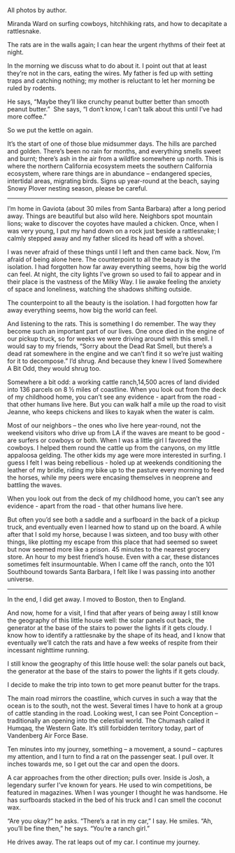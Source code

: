 All photos by author.

Miranda Ward on surfing cowboys, hitchhiking rats, and how to decapitate a rattlesnake. 

The rats are in the walls again;  I can hear the urgent rhythms of their feet at night. 

In the morning we discuss what to do about it. I point out that at least they’re not in the cars, eating the wires. My father is fed up with setting traps and catching nothing; my mother is reluctant to let her morning be ruled by rodents.

He says, “Maybe they’ll like crunchy peanut butter better than smooth peanut butter.” 
She says,  “I don’t know, I can’t talk about this until I’ve had more coffee.” 

So we put the kettle on again.

It’s the start of one of those blue midsummer days. The hills are parched and golden. There’s been no rain for months, and everything smells sweet and burnt; there’s ash in the air from a wildfire somewhere up north. This is where the northern California ecosystem meets the southern California ecosystem, where rare things are in abundance – endangered species, intertidal areas, migrating birds. Signs up year-round at the beach, saying Snowy Plover nesting season, please be careful. 
	
***


I’m home in Gaviota (about 30 miles from Santa Barbara) after a long period away. Things are beautiful but also wild here. Neighbors spot mountain lions; wake to discover the coyotes have mauled a chicken. Once, when I was very young, I put my hand down on a rock just beside a rattlesnake; I calmly stepped away and my father sliced its head off with a shovel. 

I was never afraid of these things until I left and then came back. Now, I’m afraid of being alone here. The counterpoint to all the beauty is the isolation. I had forgotten how far away everything seems, how big the world can feel. At night, the city lights I’ve grown so used to fail to appear and in their place is the vastness of the Milky Way. I lie awake feeling the anxiety of space and loneliness, watching the shadows shifting outside.

The counterpoint to all the beauty is the isolation. I had forgotten how far away everything seems, how big the world can feel.

And listening to the rats. This is something I do remember. The way they become such an important part of our lives. One once died in the engine of our pickup truck, so for weeks we were driving around with this smell. I would say to my friends, “Sorry about the Dead Rat Smell, but there’s a dead rat somewhere in the engine and we can’t find it so we’re just waiting for it to decompose.” I’d shrug. And because they knew I lived Somewhere A Bit Odd, they would shrug too. 


	 
Somewhere a bit odd: a working cattle ranch,14,500 acres of land divided into 136 parcels on 8 ½ miles of coastline. When you look out from the deck of my childhood home, you can’t see any evidence - apart from the road - that other humans live here. But you can walk half a mile up the road to visit Jeanne, who keeps chickens and likes to kayak when the water is calm. 

Most of our neighbors – the ones who live here year-round, not the weekend visitors who drive up from LA if the waves are meant to be good - are surfers or cowboys or both. When I was a little girl I favored the cowboys. I helped them round the cattle up from the canyons, on my little appaloosa gelding. The other kids my age were more interested in surfing. I guess I felt I was being rebellious - holed up at weekends conditioning the leather of my bridle, riding my bike up to the pasture every morning to feed the horses, while my peers were encasing themselves in neoprene and battling the waves. 

When you look out from the deck of my childhood home, you can’t see any evidence - apart from the road - that other humans live here. 

But often you’d see both a saddle and a surfboard in the back of a pickup truck, and eventually even I learned how to stand up on the board. A while after that I sold my horse, because I was sixteen, and too busy with other things, like plotting my escape from this place that had seemed so sweet but now seemed more like a prison. 45 minutes to the nearest grocery store. An hour to my best friend’s house. Even with a car, these distances sometimes felt insurmountable. When I came off the ranch, onto the 101 Southbound towards Santa Barbara, I felt like I was passing into another universe. 

***

In the end, I did get away. I moved to Boston, then to England. 

And now, home for a visit, I find that after years of being away I still know the geography of this little house well: the solar panels out back, the generator at the base of the stairs to power the lights if it gets cloudy. I know how to identify a rattlesnake by the shape of its head, and I know that eventually we’ll catch the rats and have a few weeks of respite from their incessant nighttime running.

I still know the geography of this little house well: the solar panels out back, the generator at the base of the stairs to power the lights if it gets cloudy.

I decide to make the trip into town to get more peanut butter for the traps.

The main road mirrors the coastline, which curves in such a way that the ocean is to the south, not the west. Several times I have to honk at a group of cattle standing in the road. Looking west, I can see Point Conception – traditionally an opening into the celestial world. The Chumash called it Humqaq, the Western Gate. It’s still forbidden territory today, part of Vandenberg Air Force Base.



Ten minutes into my journey, something – a movement, a sound – captures my attention, and I turn to find a rat on the passenger seat. I pull over. It inches towards me, so I get out the car and open the doors.

A car approaches from the other direction; pulls over. Inside is Josh, a legendary surfer I’ve known for years. He used to win competitions, be featured in magazines. When I was younger I thought he was handsome. He has surfboards stacked in the bed of his truck and I can smell the coconut wax.

“Are you okay?” he asks.
“There’s a rat in my car,” I say.
He smiles. 
“Ah, you’ll be fine then,” he says. “You’re a ranch girl.” 

He drives away. The rat leaps out of my car. I continue my journey. 

